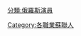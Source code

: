 {{Commonscat|Actors from the Soviet Union}}

[[Category:各職業蘇聯人|Category:各職業蘇聯人]]
[[分類:俄羅斯演員|分類:俄羅斯演員]]